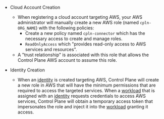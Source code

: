 - Cloud Account Creation

  - When registering a cloud account targeting AWS, your AWS administrator will manually create a new AWS role (named `cpln-ORG_NAME`) with the following policies:
    - Create a new policy named `cpln-connector` which has the necessary access to create and manage roles.
    - `ReadOnlyAccess` which "provides read-only access to AWS services and resources".
  - A "trust relationship" is associated with this role that allows the Control Plane AWS account to assume this role.

- Identity Creation

  - When an [identity](/reference/identity) is created targeting AWS, Control Plane will create a new role in AWS that will have the minimum permissions that are required to access the targeted services. When a [workload](/concepts/workload) that is assigned with an [identity](/reference/identity) requests credentials to access AWS services, Control Plane will obtain a temporary access token that impersonates the role and inject it into the [workload](/concepts/workload) granting it access.
